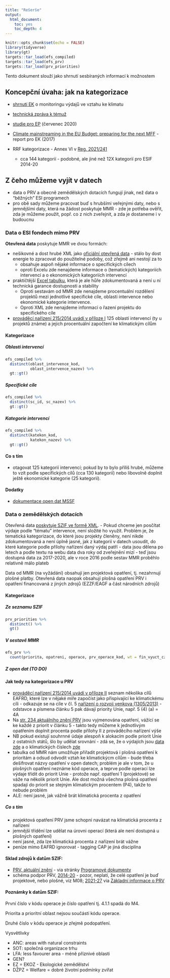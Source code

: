 ```yaml
---
title: "Rešerše"
output: 
  html_document:
    toc: yes
    toc_depth: 4
---
```


```r
knitr::opts_chunk$set(echo = FALSE)
library(tidyverse)
library(gt)
targets::tar_load(efs_compiled)
targets::tar_load(efs_prv)
targets::tar_load(prv_priorities)
```

Tento dokument slouží jako shrnutí sesbíraných informací k možnostem 

## Koncepční úvaha: jak na kategorizace

- [shrnutí EK](https://ec.europa.eu/clima/sites/clima/files/docs/tracking_climate_expenditure_en.pdf) o monitoringu výdajů ve vztahu ke klimatu
- [technická zpráva k témuž](https://ec.europa.eu/info/sites/default/files/business_economy_euro/banking_and_finance/documents/200309-sustainable-finance-teg-final-report-taxonomy-annexes_en.pdf)
- [studie pro EP](https://www.europarl.europa.eu/RegData/etudes/STUD/2020/654166/IPOL_STU(2020)654166_EN.pdf) (červenec 2020)
- [Climate mainstreaming in the EU Budget: preparing for the next MFF](http://trinomics.eu/wp-content/uploads/2018/07/Climate-mainstreaming-in-the-EU-Budget-preparing-for-the-next-MFF.pdf) - report pro EK (2017)

- RRF kategorizace - Annex VI v [Reg. 2021/241](https://eur-lex.europa.eu/legal-content/EN/TXT/HTML/?uri=CELEX:32021R0241&from=EN#d1e32-63-1)
  - cca 144 kategorií - podobné, ale jiné než 12X kategorií pro ESIF 2014-20


## Z čeho můžeme vyjít v datech

- data o PRV a obecně zemědělských dotacích fungují jinak, než data o "běžných" ESI programech
- pro obě sady můžeme pracovat buď s hrubšími veřejnými daty, nebo s jemnějšími daty, která na žádost poskytuje MMR - zde je potřeba ověřit, zda je můžeme použít, popř. co z nich zveřejnit, a zda je dostaneme i v budoucnu

### Data o ESI fondech mimo PRV

**Otevřená data** poskytuje MMR ve dvou formách:

- nešikovné a dost hrubé XML jako [oficiální otevřená data](http://data.mmr.cz/organization/54b77179-1047-4548-8037-9128009ee11e?tags=esif) - stálo by dost energie to zpracovat do použitelné podoby, což zřejmě ani nestojí za to
  - obsahuje aspoň nějaké informace o specifických cílech
  - oproti Excelu zde nenajdeme informace o (tematických) kategoriích intervencí a o ekonomických kategoriích intervencí
- praktičtější [Excel tabulku](https://dotaceeu.cz/cs/statistiky-a-analyzy/seznamy-prijemcu), která je ale hůře zdokumentovaná a není u ní technická garance dostupnosti a stability
  - Oproti sestavám od MMR zde nenajdeme procentuální rozdělení projektů mezi jednotlivé specifické cíle, oblasti intervence nebo ekonomické kategorie intervence.
  - Oproti XML zde nenajdeme informaci o řazení projektu do specifického cíle
  
- [prováděcí nařízení 215/2014 uvádí v příloze I](https://eur-lex.europa.eu/legal-content/EN/TXT/HTML/?uri=CELEX:32014R0215&from=EN#d1e32-81-1) 125 oblastí intervencí (ty u projektů známe) a jejich procentuální započtení ke klimatickým cílům

#### Kategorizace {.tabset .pills}
  
##### Oblasti intervencí

```r
efs_compiled %>% 
  distinct(oblast_intervence_kod,
           oblast_intervence_nazev) %>% 
  gt::gt()
```

##### Specifické cíle

```r
efs_compiled %>% 
  distinct(sc_id, sc_nazev) %>% 
  gt::gt()
```

##### Kategorie intervencí

```r
efs_compiled %>% 
  distinct(katekon_kod,
           katekon_nazev) %>% 
  gt::gt()
```
  
#### Co s tím

- otagovat 125 kategorií intervencí; pokud by to bylo příliš hrubé, můžeme to vzít podle specifických cílů (cca 130 kategorií) nebo libovolně doplnit ještě ekonomické kategorie (25 kategorií).

#### Dodatky

- [dokumentace open dat MSSF](https://drive.google.com/file/d/1ayZ9DK0K5Yt91Z1YYE1q_T2mzKDD1_PK/view)

### Data o zemědělských dotacích

Otevřená data [poskytuje SZIF ve formě XML](https://www.szif.cz/cs/seznam-prijemcu-dotaci?setCookie=true#). 
  - Pokud chceme jen posčítat výdaje podle "tématu" intervence, není složité ho využít. Problém je, že tematická kategorizace, do které jsou projekty členěny, není nikde zdokumentovaná a není úplně jasné, jak z kategorií v datech usoudit, do které kategorie podle přílohy nařízení daný výdaj patří
  - data jsou dělena po letech a podle textu na webu data dva roky od zveřejnění mizí - teď jsou dostupná data za 2017-2020, ale v roce 2016 podle sestav MMR proběhlo relativně málo plateb
 
Data od MMR (na vyžádání) obsahují jen projektová opatření, tj. nezahrnují plošné platby. Otevřená data naopak obsahují plošná opatření PRV i opatření financovaná z jiných zdrojů (EZZF/EAGF a část národních zdrojů)

#### Kategorizace {.tabset .pills}

##### Ze seznamu SZIF

```r
prv_priorities %>% 
  distinct() %>% 
  gt()
```

##### V sestavě MMR

```r
efs_prv %>% 
  count(priorita, opatreni, operace, prv_operace_kod, wt = fin_vyuct_czv/1e9, name = "Celkem CZV vyúčováno (Kč)")
```


##### Z open dat (TO DO)

#### Jak tedy na kategorizace u PRV

- [prováděcí nařízení 215/2014 uvádí v příloze II](https://eur-lex.europa.eu/legal-content/EN/TXT/HTML/?uri=CELEX:32014R0215&from=EN#d1e32-81-1) seznam několika cílů EAFRD, které lze v nějaké míře započíst jako přispívající ke klimatickému cíli - odkazuje se na cíle v čl. 5 [nařízení o rozvoji venkova (1305/2013)](https://eur-lex.europa.eu/legal-content/EN/TXT/HTML/?uri=CELEX:32013R1305&from=EN#d1363e32-535-1) - odstavce a písmena článku 5 pak dávají priority Unie, např. 5 (4) (a) = 4A
- Na [str. 234 aktuálního znění PRV](https://www.szif.cz/cs/CmDocument?rid=%2Fapa_anon%2Fcs%2Fdokumenty_ke_stazeni%2Fprv2014%2Fzakladni_informace%2Fprog_dokumenty%2F1625641021462%2F1625641087281.pdf#page=234) jsou vyjmenována opatření, vážící se ke každé z priorit v článku 5 - takto tedy můžeme k jednotlivým opatřením doplnit procenta podle přílohy II z prováděcího nařízení výše
- NB pokud existují souhrnné údaje alespoň k alokacím podle priorit Unie z ostatních států, šlo by udělat srovnání - zdá se, že o výdajích jsou [data zde](https://data.europa.eu/euodp/en/data/dataset/common-agricultural-policy-indicators-financing-the-cap) a o klimatických číslech [zde](https://data.europa.eu/euodp/en/data/dataset/common-agricultural-policy-indicators-climate-change-and-air-quality/)
- tabulka od MMR nám umožňuje přiřadit projektová i plošná opatření k prioritám a odsud odvodit vztah ke klimatickýcm cílům - bude třeba dešifrovat názvy opatření v open datech; problém je ale v tom, že u plošných opatření neznáme kód operace, a teprve podle operací lze výdaje třídit do priorit Unie - protože např. opatření 1 (projektové) se váže na několik priorit Unie. Ale dost možná všechna plošná opatření spadají do priorit se stejným klimatickým procentem (P4), takže to nebude problém
- ALE: není jasné, jak vážně brát klimatická procenta z opatření

##### Co s tím

- projektová opatření PRV jsme schopni navázat na klimatická procenta z nařízení
- jemnější třídění lze udělat na úrovni operací (která ale není dostupná u plošných opatření)
- není jasné, zda lze klimatická procenta z nařízení brát vážne
- peníze mimo EAFRD ignorovat - tagging CAP je jiná disciplína

#### Sklad zdrojů k datům SZIF:

- [PRV, aktuální znění](http://eagri.cz/public/web/file/680981/Program_rozvoje_venkova___schvalene_zneni.pdf) - via stránky [Programové dokumenty](http://eagri.cz/public/web/mze/dotace/program-rozvoje-venkova-na-obdobi-2014/zakladni-informace/programove-dokumenty/)
- schéma podpor PRV, [2014-20](https://www.szif.cz/cs/CmDocument?rid=%2Fapa_anon%2Fcs%2Fdokumenty_ke_stazeni%2Fprv2014%2Fzakladni_informace%2F1436519577270.pdf) - pozor, neplatí, že celé opatření je buď projektové, nebo plošné, viz M08; [2021-27](http://eagri.cz/public/web/file/668822/Schema_podpor_PRV_od_2020___2.cast___projektova_opatreni.pdf) via [Základní informace o PRV](https://www.szif.cz/cs/prv2014-zakladni_informace)

#### Poznámky k datům SZIF:

První číslo v kódu operace je číslo opatření tj. 4.1.1 spadá do M4.

Priorita a prioritní oblast nejsou součástí kódu operace.

Druhé číslo v kódu operace je zřejmě podopatření.

Vysvětlivky

- ANC: areas with natural constraints
- SOT: společná organizace trhu
- LFA: less favourer area - méně příznivé oblasti
- GEN?
- EZ = EKOZ - Ekologické zemědělství
- DŽPZ = Welfare = dobré životní podmínky zvířat
